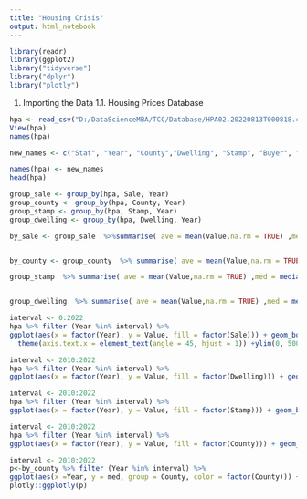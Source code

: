 ```yaml
---
title: "Housing Crisis"
output: html_notebook
---
```

```r
library(readr)
library(ggplot2)
library("tidyverse")
library("dplyr")
library("plotly")
```

1. Importing the Data
1.1. Housing Prices Database
```r
hpa <- read_csv("D:/DataScienceMBA/TCC/Database/HPA02.20220813T000818.csv", show_col_types = FALSE)
View(hpa)
names(hpa)

new_names <- c("Stat", "Year", "County","Dwelling", "Stamp", "Buyer", "Sale", "Unit", "Value")

names(hpa) <- new_names
head(hpa)

group_sale <- group_by(hpa, Sale, Year)
group_county <- group_by(hpa, County, Year)
group_stamp <- group_by(hpa, Stamp, Year)
group_dwelling <- group_by(hpa, Dwelling, Year)

by_sale <- group_sale  %>%summarise( ave = mean(Value,na.rm = TRUE) ,med = median(Value,na.rm = TRUE), max = max(Value,na.rm = TRUE), min = min(Value,na.rm = TRUE))


by_county <- group_county  %>% summarise( ave = mean(Value,na.rm = TRUE) ,med = median(Value,na.rm = TRUE), max = max(Value,na.rm = TRUE), min = min(Value,na.rm = TRUE))

group_stamp  %>% summarise( ave = mean(Value,na.rm = TRUE) ,med = median(Value,na.rm = TRUE), max = max(Value,na.rm = TRUE), min = min(Value,na.rm = TRUE))


group_dwelling  %>% summarise( ave = mean(Value,na.rm = TRUE) ,med = median(Value,na.rm = TRUE), max = max(Value,na.rm = TRUE), min = min(Value,na.rm = TRUE))

```

```r

interval <- 0:2022
hpa %>% filter (Year %in% interval) %>% 
ggplot(aes(x = factor(Year), y = Value, fill = factor(Sale))) + geom_boxplot(outlier.shape=NA) + facet_wrap(~Sale, nrow = 10) + xlab("Year")+
  theme(axis.text.x = element_text(angle = 45, hjust = 1)) +ylim(0, 500000)
```
```r

interval <- 2010:2022
hpa %>% filter (Year %in% interval) %>% 
ggplot(aes(x = factor(Year), y = Value, fill = factor(Dwelling))) + geom_boxplot(outlier.shape=NA) + facet_wrap(~Dwelling, nrow = 10) + theme(axis.text.x = element_text(angle = 45, hjust = 1)) +ylim(0, 500000)
```
```r

interval <- 2010:2022
hpa %>% filter (Year %in% interval) %>% 
ggplot(aes(x = factor(Year), y = Value, fill = factor(Stamp))) + geom_boxplot(outlier.shape=NA) + facet_wrap(~Stamp, nrow = 10) + theme(axis.text.x = element_text(angle = 45, hjust = 1)) +ylim(0, 500000)
```


```r

interval <- 2010:2022
hpa %>% filter (Year %in% interval) %>% 
ggplot(aes(x = factor(Year), y = Value, fill = factor(County))) + geom_boxplot(outlier.shape=NA) + facet_wrap(~County) +ylim(0, 500000)
```

```r

interval <- 2010:2022
p<-by_county %>% filter (Year %in% interval) %>% 
ggplot(aes(x =Year, y = med, group = County, color = factor(County))) + geom_line()  +ylim(0, 450000) + ylab("Median of House Values")
plotly::ggplotly(p)

```
